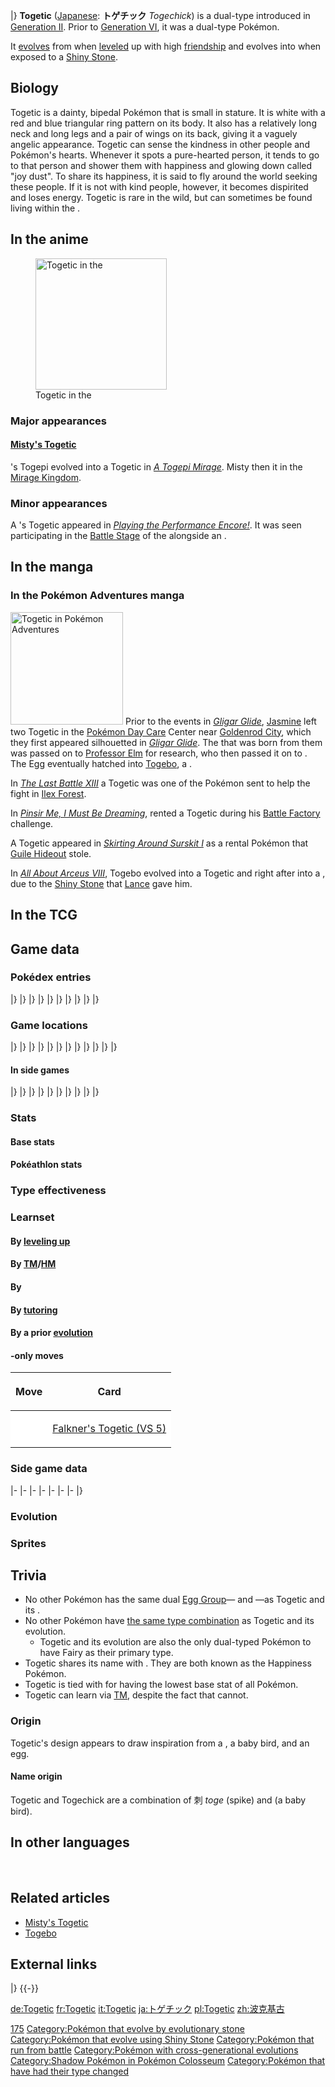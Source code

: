 {{PokémonPrevNext/Head|type=Fairy|type2=Flying}}
{{PokémonPrevNext/GO|species=Togetic}}
{{PokémonPrevNext/Pokémon|type=Fairy|prevnum=175|prev=Togepi|nextnum=177|next=Natu|round=none}}
{{PokémonPrevNext/Disambig|species=Togetic}}
|}
{{Pokémon Infobox
|name=Togetic
|jname=トゲチック
|jtranslit=Togechikku
|tmname=Togechick
|ndex=176
|jdex=047
|sdex=174
|obrow=154
|opbrow=118
|typebox=1
|type1=Fairy
|type2=Flying
|category=Happiness
|height-ftin=2'00"
|height-m=0.6
|weight-lbs=7.1
|weight-kg=3.2
|abilityn=d
|ability1=Hustle
|ability2=Serene Grace
|abilityd=Super Luck
|egggroupn=2
|egggroup1=Flying
|egggroup2=Fairy
|eggcycles=10
|evtotal=2
|evsd=2
|expyield=142
|oldexp=114
|lv100exp=800,000
|gendercode=31
|color=White
|catchrate=75
|body=12
|pokefordex=togetic
|generation=2
|friendship=70
}}
'''Togetic''' ([[List of Japanese Pokémon names|Japanese]]: '''トゲチック''' ''Togechick'') is a dual-type {{2t|Fairy|Flying}} {{OBP|Pokémon|species}} introduced in [[Generation II]]. Prior to [[Generation VI]], it was a dual-type {{2t|Normal|Flying}} Pokémon.

It [[Evolution|evolves]] from {{p|Togepi}} when [[level]]ed up with high [[friendship]] and evolves into {{p|Togekiss}} when exposed to a [[Shiny Stone]].

==Biology==
Togetic is a dainty, bipedal Pokémon that is small in stature. It is white with a red and blue triangular ring pattern on its body. It also has a relatively long neck and long legs and a pair of wings on its back, giving it a vaguely angelic appearance. Togetic can sense the kindness in other people and Pokémon's hearts. Whenever it spots a pure-hearted person, it tends to go to that person and shower them with happiness and glowing down called "joy dust". To share its happiness, it is said to fly around the world seeking these people. If it is not with kind people, however, it becomes dispirited and loses energy. Togetic is rare in the wild, but can sometimes be found living within the {{DL|List of Pokémon by habitat|Forest Pokémon|forests}}.

==In the anime==
[[File:Misty Togetic.png|left|210px|thumb|Togetic in the {{pkmn|anime}}]]
===Major appearances===
====[[Misty's Togetic]]====
{{an|Misty}}'s Togepi evolved into a Togetic in ''[[AG045|A Togepi Mirage]]''. Misty then {{pkmn2|released|left}} it in the [[Mirage Kingdom]].

===Minor appearances===
A {{pkmn|Coordinator}}'s Togetic appeared in ''[[DP162|Playing the Performance Encore!]]''. It was seen participating in the [[Contest Battle|Battle Stage]] of the {{to|Daybreak}} {{pkmn|Contest}} alongside an {{p|Ivysaur}}.

==In the manga==
===In the Pokémon Adventures manga===
[[File:Togebo Togetic.png|thumb|180px|Togetic in [[Pokémon Adventures]]]]
{{main|Togebo}}
Prior to the events in ''[[PS107|Gligar Glide]]'', [[Jasmine]] left two Togetic in the [[Pokémon Day Care]] Center near [[Goldenrod City]], which they first appeared silhouetted in ''[[PS107|Gligar Glide]]''. The {{pkmn|Egg}} that was born from them was passed on to [[Professor Elm]] for research, who then passed it on to {{adv|Gold}}. The Egg eventually hatched into [[Togebo]], a {{p|Togepi}}.

In ''[[PS179|The Last Battle XIII]]'' a Togetic was one of the Pokémon sent to help the fight in [[Ilex Forest]].

In ''[[PS306|Pinsir Me, I Must Be Dreaming]]'', {{adv|Emerald}} rented a Togetic during his [[Battle Factory]] challenge.

A Togetic appeared in ''[[PS315|Skirting Around Surskit I]]'' as a rental Pokémon that [[Guile Hideout]] stole.

In ''[[PS459|All About Arceus VIII]]'', Togebo evolved into a Togetic and right after into a {{p|Togekiss}}, due to the [[Shiny Stone]] that [[Lance]] gave him.

==In the TCG==
{{main|Togetic (TCG)}}

==Game data==
===Pokédex entries===
{{Dex/Header|type=fairy|type2=flying}}
{{Dex/NA|gen=II}}
{{Dex/Gen|gen=II}}
{{Dex/Entry1|v=Gold|entry=They say that it will appear before kindhearted, caring people and shower them with happiness.}}
{{Dex/Entry1|v=Silver|entry=It grows dispirited if it is not with kind people. It can float in midair without moving its wings.}}
{{Dex/Entry1|v=Crystal|entry=Although it does not flap its wings very much, it can stay up in the air as it tags along after its trainer.}}
{{Dex/Entry1|v=Stadium 2|t=FFF|color=000|entry=They say that it will appear before kindhearted, caring people and shower them with happiness.}}
|}
|}
{{Dex/Gen|gen=III}}
{{Dex/Entry2|v=Ruby|v2=Sapphire|t=FFF|t2=FFF|entry=Togetic is said to be a Pokémon that brings good fortune. When the Pokémon spots someone who is pure of heart, it is said to appear and share its happiness with that person.}}
{{Dex/Entry1|v=Emerald|t=FFF|entry=It is said to be a Pokémon that brings good fortune. When it spots someone who is pure of heart, a Togetic appears and shares its happiness with that person.}}
{{Dex/Entry1|v=FireRed|entry=It grows dispirited if it is not with kind people. It can float in midair without moving its wings.}}
{{Dex/Entry1|v=LeafGreen|entry=They say that it will appear before kindhearted, caring people and shower them with happiness.}}
|}
|}
{{Dex/Gen|gen=IV}}
{{Dex/Entry2|v=Diamond|v2=Pearl|entry=It is said to appear in front of kindly people to scatter a glowing down called "joy dust."}}
{{Dex/Entry1|v=Platinum|entry=To share its happiness, it flies around the world seeking kind-hearted people.}}
{{Dex/Entry1|v=HeartGold|entry=They say that it will appear before kindhearted, caring people and shower them with happiness.}}
{{Dex/Entry1|v=SoulSilver|entry=It grows dispirited if it is not with kind people. It can float in midair without moving its wings.}}
|}
|}
{{Dex/Gen|gen=V}}
{{Dex/Entry2|v=Black|v2=White|t=FFF|entry=To share its happiness, it flies around the world seeking kind-hearted people.}}
{{Dex/Entry2|v=Black 2|v2=White 2|t=FFF|entry=To share its happiness, it flies around the world seeking kind-hearted people.}}
|}
|}
{{Dex/Gen|gen=VI}}
{{Dex/Entry1|v=X|t=FFF|entry=It grows dispirited if it is not with kind people. It can float in midair without moving its wings.}}
{{Dex/Entry1|v=Y|entry=They say that it will appear before kindhearted, caring people and shower them with happiness.}}
{{Dex/Entry2|v=Omega Ruby|v2=Alpha Sapphire|t=FFF|t2=FFF|entry=Togetic is said to be a Pokémon that brings good fortune. When the Pokémon spots someone who is pure of heart, it is said to appear and share its happiness with that person.}}
|}
|}
{{Dex/Footer}}

===Game locations===
{{Availability/Header|type=fairy|type2=flying}}
{{Availability/NA|gen=II}}
{{Availability/Gen|gen=II}}
{{Availability/Entry2|v=Gold|v2=Silver|area=[[Evolution|Evolve]] {{p|Togepi}}}}
{{Availability/Entry1|v=Crystal|area=[[Evolution|Evolve]] {{p|Togepi}}}}
|}
|}
{{Availability/Gen|gen=III}}
{{Availability/Entry2/None|v=Ruby|v2=Sapphire}}
{{Availability/Entry1/None|v=Emerald}}
{{Availability/Entry2|v=FireRed|v2=LeafGreen|area=[[Evolution|Evolve]] {{p|Togepi}}}}
{{Availability/Entry1|v=Colosseum|area=[[Outskirt Stand]] {{color2|{{shadow color}}|Shadow Pokémon|(Shadow)}}}}
{{Availability/Entry1|v=XD|t=FFF|link=Pokémon XD: Gale of Darkness|area=[[Evolution|Evolve]] {{p|Togepi}}}}
|}
|}
{{Availability/Gen|gen=IV}}
{{Availability/Entry2|v=Diamond|v2=Pearl|area=[[Evolution|Evolve]] {{p|Togepi}}}}
{{Availability/Entry1|v=Platinum|area=[[Evolution|Evolve]] {{p|Togepi}}}}
{{Availability/Entry2|v=HeartGold|v2=SoulSilver|area=[[Evolution|Evolve]] {{p|Togepi}}}}
{{Availability/Entry1|v=Pal Park|color={{locationcolor/light|land}}|link=Pal Park|area={{DL|List of Pokémon by Pal Park location|Field}}}}
|}
|}
{{Availability/Gen|gen=V}}
{{Availability/Entry1/None|v=Black}}
{{Availability/Entry1|v=White|area=[[Evolution|Evolve]] {{p|Togepi}}}}
{{Availability/Entry2|v=Black 2|v2=White 2|t=fff|area=[[Evolution|Evolve]] {{p|Togepi}}}}
|}
|}
{{Availability/Gen|gen=VI}}
{{Availability/Entry2|v=X|v2=Y|t=FFF|area=[[Evolution|Evolve]] {{p|Togepi}}}}
{{Availability/Entry2|v=Omega Ruby|v2=Alpha Sapphire|t=fff|t2=fff|area=[[Evolution|Evolve]] {{p|Togepi}}}}
|}
|}
{{Availability/Gen|gen=VII}}
{{Availability/Entry2|v=Sun|v2=Moon|area=[[Evolution|Evolve]] {{p|Togepi}}}}
{{Availability/Entry2/None|v=Ultra Sun|v2=Ultra Moon}}
|}
|}
{{Availability/Footer}}

====In side games====
{{Availability/Header|type=Fairy|type2=Flying}}
{{Availability/NA|gen=II}}
{{Availability/Gen|gen=II}}
{{Availability/NA/Side|gen=II}}
|}
|}
{{Availability/Gen|gen=III}}
{{Availability/Entry1|v=Trozei!|color={{yellow color}}|area=Endless Level 3, Forever Level 52, Pair Trozei, [[Mr. Who's Den]]}}
{{Availability/Entry2|v=MD Red|v2=MD Blue|link=Pokémon Mystery Dungeon: Red Rescue Team and Blue Rescue Team|area=Evolve from {{p|Togepi}}}}
|}
|}
{{Availability/Gen|gen=IV}}
{{Availability/Entry2|v=MD Time|v2=MD Darkness|link=Pokémon Mystery Dungeon: Explorers of Time and Explorers of Darkness|area=[[Happy Outlook]] (B1-B19)}}
{{Availability/Entry1|v=MD Sky|link=Pokémon Mystery Dungeon: Explorers of Sky|area=[[Happy Outlook]] (B1-B19)}}
{{Availability/Entry1|v=MD Light|link=Pokémon Mystery Dungeon (WiiWare)|color={{electric color}}|area=[[Evolution|Evolve]] {{p|Togepi}}}}
{{Availability/Entry1|v=Ranger: GS|color={{GS color}}|link=Pokémon Ranger: Guardian Signs|area=[[Old Mansion]]}}
|}
|}
{{Availability/Gen|gen=V}}
{{Availability/Entry1|1|v=Rumble Blast|color={{fire color}}|area=Lake: [[World Axle - B2F]]}}
{{Availability/Entry1|1|v=Rumble U|color={{fire color}}|area=[[Conductor Room#King of the Sky|Conductor Room: King of the Sky]], [[Challenge Battle#The Battle for Sky and Land|Challenge Battle: The Battle for Sky and Land]]}}
|}
|}
{{Availability/Gen|gen=VI}}
{{Availability/Entry1|1|v=Battle Trozei|color={{defense color}}|area=[[Distortion Island#Stage 1|Distortion Island: Stage 1]]}}
{{Availability/Entry1|1|v=Shuffle|color={{beauty color}}|area=[[Galerie Rouge|Galerie Rouge: Stage 68]]<br>[[Nacht Carnival|Nacht Carnival: Stage 512]]<br>Event: ''[[Special Stages#Special Daily Pokémon (Third release)|Special Daily Pokémon]]'' <small>(Third release; Winking)</small>}}
{{Availability/Entry1|1|v=Rumble World|color={{fire color}}|area=[[Pearl Marsh#Colossal Tree|Pearl Marsh: Colossal Tree]] <small>(All Areas)</small>}}
|}
|}
{{Availability/Footer}}

===Stats===
====Base stats====
{{BaseStats
|type=fairy
|type2=flying
|HP=     55
|Attack= 40
|Defense=85
|SpAtk=  80
|SpDef= 105
|Speed=  40 }}

====Pokéathlon stats====
{{Pokéthlon
|type=Normal
|type2=Flying
|Speed=3
|SpeedMax=4
|Power=2
|PowerMax=5
|Technique=3
|TechniqueMax=3
|Stamina=4
|StaminaMax=5
|Jump=4
|JumpMax=5
}}

===Type effectiveness===
{{TypeEffectiveness
|type1=fairy
|type2=flying
|Normal=  100
|Fighting= 25
|Flying=  100
|Poison=  200
|Ground=    0
|Rock=    200
|Bug=      25
|Ghost=   100
|Steel=   200
|Fire=    100
|Water=   100
|Grass=    50
|Electric=200
|Psychic= 100
|Ice=     200
|Dragon=    0
|Dark=     50
|Fairy=   100
|notes=yes
|fairy=yes
|newdragon=1
|flying=yes
|newground=1
|newfairy=yes
|newfairyeffect= {{typecolor2|Ghost}} moves was 0×, {{typecolor2|Bug}} moves was ½×, and {{typecolor2|Dragon}}, {{typecolor2|Dark}}, {{typecolor2|Steel}}, {{typecolor2|Fighting}} and {{typecolor2|Poison}} moves was 1×.}}

===Learnset===
====By [[Level|leveling up]]====
{{learnlist/levelh/7|Togetic|Fairy|Flying|2}}
{{learnlist/level7|1|Magical Leaf|Grass|Special|60|&mdash;|20}}
{{learnlist/level7|1|Growl|Normal|Status|&mdash;|100|40}}
{{learnlist/level7|1|Charm|Fairy|Status|&mdash;|100|20}}
{{learnlist/level7|1|Metronome|Normal|Status|&mdash;|&mdash;|10}}
{{learnlist/level7|1|Sweet Kiss|Fairy|Status|&mdash;|75|10}}
{{learnlist/level7|5|Metronome|Normal|Status|&mdash;|&mdash;|10}}
{{learnlist/level7|9|Sweet Kiss|Fairy|Status|&mdash;|75|10}}
{{learnlist/level7|13|Yawn|Normal|Status|&mdash;|&mdash;|10}}
{{learnlist/level7|14|Fairy Wind|Fairy|Special|40|100|30||'''}}
{{learnlist/level7|17|Encore|Normal|Status|&mdash;|100|5}}
{{learnlist/level7|21|Follow Me|Normal|Status|&mdash;|&mdash;|20}}
{{learnlist/level7|25|Bestow|Normal|Status|&mdash;|&mdash;|15}}
{{learnlist/level7|29|Wish|Normal|Status|&mdash;|&mdash;|10}}
{{learnlist/level7|33|Ancient Power|Rock|Special|60|100|5}}
{{learnlist/level7|37|Safeguard|Normal|Status|&mdash;|&mdash;|25}}
{{learnlist/level7|41|Baton Pass|Normal|Status|&mdash;|&mdash;|40}}
{{learnlist/level7|45|Double-Edge|Normal|Physical|120|100|15}}
{{learnlist/level7|49|Last Resort|Normal|Physical|140|100|5}}
{{learnlist/level7|53|After You|Normal|Status|&mdash;|&mdash;|15}}
{{learnlist/levelf/7|Togetic|Fairy|Flying|2}}

====By [[TM]]/[[HM]]====
{{learnlist/tmh/7|Togetic|Fairy|Flying|2}}
{{learnlist/tm7|TM01|Work Up|Normal|Status|&mdash;|&mdash;|30}}
{{learnlist/tm7|TM03|Psyshock|Psychic|Special|80|100|10}}
{{learnlist/tm7|TM06|Toxic|Poison|Status|&mdash;|90|10}}
{{learnlist/tm7|TM10|Hidden Power|Normal|Special|60|100|15}}
{{learnlist/tm7|TM11|Sunny Day|Fire|Status|&mdash;|&mdash;|5}}
{{learnlist/tm7|TM15|Hyper Beam|Normal|Special|150|90|5}}
{{learnlist/tm7|TM16|Light Screen|Psychic|Status|&mdash;|&mdash;|30}}
{{learnlist/tm7|TM17|Protect|Normal|Status|&mdash;|&mdash;|10}}
{{learnlist/tm7|TM18|Rain Dance|Water|Status|&mdash;|&mdash;|5}}
{{learnlist/tm7|TM19|Roost|Flying|Status|&mdash;|&mdash;|10}}
{{learnlist/tm7|TM20|Safeguard|Normal|Status|&mdash;|&mdash;|25}}
{{learnlist/tm7|TM21|Frustration|Normal|Physical|&mdash;|100|20}}
{{learnlist/tm7|TM22|Solar Beam|Grass|Special|120|100|10}}
{{learnlist/tm7|TM27|Return|Normal|Physical|&mdash;|100|20}}
{{learnlist/tm7|TM29|Psychic|Psychic|Special|90|100|10}}
{{learnlist/tm7|TM30|Shadow Ball|Ghost|Special|80|100|15}}
{{learnlist/tm7|TM31|Brick Break|Fighting|Physical|75|100|15}}
{{learnlist/tm7|TM32|Double Team|Normal|Status|&mdash;|&mdash;|15}}
{{learnlist/tm7|TM33|Reflect|Psychic|Status|&mdash;|&mdash;|20}}
{{learnlist/tm7|TM35|Flamethrower|Fire|Special|90|100|15}}
{{learnlist/tm7|TM38|Fire Blast|Fire|Special|110|85|5}}
{{learnlist/tm7|TM40|Aerial Ace|Flying|Physical|60|&mdash;|20||'''}}
{{learnlist/tm7|TM42|Facade|Normal|Physical|70|100|20}}
{{learnlist/tm7|TM44|Rest|Psychic|Status|&mdash;|&mdash;|10}}
{{learnlist/tm7|TM45|Attract|Normal|Status|&mdash;|100|15}}
{{learnlist/tm7|TM48|Round|Normal|Special|60|100|15}}
{{learnlist/tm7|TM49|Echoed Voice|Normal|Special|40|100|15}}
{{learnlist/tm7|TM51|Steel Wing|Steel|Physical|70|90|25}}
{{learnlist/tm7|TM56|Fling|Dark|Physical|&mdash;|100|10}}
{{learnlist/tm7|TM67|Smart Strike|Steel|Physical|70|&mdash;|10}}
{{learnlist/tm7|TM68|Giga Impact|Normal|Physical|150|90|5}}
{{learnlist/tm7|TM73|Thunder Wave|Electric|Status|&mdash;|90|20}}
{{learnlist/tm7|TM76|Fly|Flying|Physical|90|95|15||'''}}
{{learnlist/tm7|TM77|Psych Up|Normal|Status|&mdash;|&mdash;|10}}
{{learnlist/tm7|TM85|Dream Eater|Psychic|Special|100|100|15}}
{{learnlist/tm7|TM86|Grass Knot|Grass|Special|&mdash;|100|20}}
{{learnlist/tm7|TM87|Swagger|Normal|Status|&mdash;|85|15}}
{{learnlist/tm7|TM88|Sleep Talk|Normal|Status|&mdash;|&mdash;|10}}
{{learnlist/tm7|TM90|Substitute|Normal|Status|&mdash;|&mdash;|10}}
{{learnlist/tm7|TM99|Dazzling Gleam|Fairy|Special|80|100|10||'''}}
{{learnlist/tm7|TM100|Confide|Normal|Status|&mdash;|&mdash;|20}}
{{learnlist/tmf/7|Togetic|Fairy|Flying|2}}

====By {{pkmn|breeding}}====
{{learnlist/breedh/7|Togetic|Fairy|Flying|2}}
{{learnlist/breed7|{{MSP|163|Hoothoot}}{{MSP|164|Noctowl}}|Extrasensory|Psychic|Special|80|100|20}}
{{learnlist/breed7|{{MSP|163|Hoothoot}}{{MSP|164|Noctowl}}{{MSP|300|Skitty}}{{MSP|722|Rowlet}}{{MSP|723|Dartrix}}{{MSP|724|Decidueye}}|Foresight|Normal|Status|&mdash;|&mdash;|40}}
{{learnlist/breed7|{{MSP|177|Natu}}{{MSP|178|Xatu}}{{MSP|527|Woobat}}{{MSP|528|Swoobat}}|Future Sight|Psychic|Special|120|100|10}}
{{learnlist/breed7|{{MSP|035|Clefairy}}{{MSP|177|Natu}}{{MSP|178|Xatu}}{{MSP|420|Cherubi}}{{MSP|421|Cherrim}}|Lucky Chant|Normal|Status|&mdash;|&mdash;|30}}
{{learnlist/breed7|{{MSP|016|Pidgey}}{{MSP|017|Pidgeotto}}{{MSP|018|Pidgeot}}{{MSP|021|Spearow}}{{MSP|022|Fearow}}{{MSP|333|Swablu}}<br>{{MSP|441|Chatot}}{{MSP|561|Sigilyph}}{{MSP|741|Oricorio}}|Mirror Move|Flying|Status|&mdash;|&mdash;|20}}
{{learnlist/breed7|{{MSP|420|Cherubi}}{{MSP|421|Cherrim}}|Morning Sun|Normal|Status|&mdash;|&mdash;|5}}
{{learnlist/breed7|{{MSP|311|Plusle}}{{MSP|312|Minun}}{{MSP|430|Honchkrow}}{{MSP|722|Rowlet}}{{MSP|723|Dartrix}}{{MSP|724|Decidueye}}|Nasty Plot|Dark|Status|&mdash;|&mdash;|20}}
{{learnlist/breed7|{{MSP|021|Spearow}}{{MSP|022|Fearow}}{{MSP|083|Farfetch'd}}{{MSP|084|Doduo}}{{MSP|085|Dodrio}}{{MSP|163|Hoothoot}}<br>{{MSP|164|Noctowl}}{{MSP|177|Natu}}{{MSP|178|Xatu}}{{MSP|198|Murkrow}}{{MSP|227|Skarmory}}{{MSP|276|Taillow}}<br>{{MSP|277|Swellow}}{{MSP|333|Swablu}}{{MSP|334|Altaria}}{{MSP|441|Chatot}}{{MSP|627|Rufflet}}{{MSP|628|Braviary}}<br>{{MSP|661|Fletchling}}{{MSP|662|Fletchinder}}{{MSP|663|Talonflame}}{{MSP|722|Rowlet}}{{MSP|723|Dartrix}}{{MSP|724|Decidueye}}<br>{{MSP|731|Pikipek}}{{MSP|732|Dartrix}}{{MSP|733|Toucannon}}{{MSP|741|Oricorio}}|Peck|Flying|Physical|35|100|35||'''}}
{{learnlist/breed7|{{MSP|025|Pikachu}}{{MSP|035|Clefairy}}{{MSP|039|Jigglypuff}}{{MSP|113|Chansey}}{{MSP|183|Marill}}{{MSP|209|Snubbull}}<br>{{MSP|777|Togedemaru}}|Present|Normal|Physical|&mdash;|90|15|*}}
{{learnlist/breed7|{{MSP|163|Hoothoot}}{{MSP|164|Noctowl}}{{MSP|177|Natu}}{{MSP|178|Xatu}}|Psycho Shift|Psychic|Status|&mdash;|100|10}}
{{learnlist/breed7|{{MSP|531|Audino}}|Secret Power|Normal|Physical|70|100|20}}
{{learnlist/breed7|{{MSP|035|Clefairy}}{{MSP|177|Natu}}{{MSP|178|Xatu}}|Stored Power|Psychic|Special|20|100|10}}
{{learnlist/breedf/7|Togetic|Fairy|Flying|2}}

====By [[Move Tutor|tutoring]]====
{{learnlist/tutorh/7|Togetic|Fairy|Flying|2|7}}
{{learnlist/tutor7|After You|Normal|Status|—|—|15|||no|yes}}
{{learnlist/tutor7|Covet|Normal|Physical|60|100|25|||no|yes}}
{{learnlist/tutor7|Defog|Flying|Status|—|—|15|||no|yes}}
{{learnlist/tutor7|Drain Punch|Fighting|Physical|75|100|10|||no|yes}}
{{learnlist/tutor7|Endeavor|Normal|Physical|—|100|5|||no|yes}}
{{learnlist/tutor7|Focus Punch|Fighting|Physical|150|100|20|||no|yes}}
{{learnlist/tutor7|Heal Bell|Normal|Status|—|—|5|||no|yes}}
{{learnlist/tutor7|Heat Wave|Fire|Special|95|90|10|||no|yes}}
{{learnlist/tutor7|Hyper Voice|Normal|Special|90|100|10|||no|yes}}
{{learnlist/tutor7|Last Resort|Normal|Physical|140|100|5|||no|yes}}
{{learnlist/tutor7|Magic Coat|Psychic|Status|—|—|15|||no|yes}}
{{learnlist/tutor7|Shock Wave|Electric|Special|60|—|20|||no|yes}}
{{learnlist/tutor7|Signal Beam|Bug|Special|75|100|15|||no|yes}}
{{learnlist/tutor7|Snore|Normal|Special|50|100|15|||no|yes}}
{{learnlist/tutor7|Tailwind|Flying|Status|—|—|15|||no|yes}}
{{learnlist/tutor7|Telekinesis|Psychic|Status|—|—|15|||no|yes}}
{{learnlist/tutor7|Trick|Psychic|Status|—|100|10|||no|yes}}
{{learnlist/tutor7|Water Pulse|Water|Special|60|100|20|||no|yes}}
{{learnlist/tutor7|Zen Headbutt|Psychic|Physical|80|90|15|||no|yes}}
{{learnlist/tutorf/7|Togetic|Fairy|Flying|2|7}}

====By a prior [[evolution]]====
{{learnlist/prevoh/7|Togetic|Fairy|Flying|2|7}}
{{learnlist/prevo7null}}
{{learnlist/prevof/7|Togetic|Fairy|Flying|2|7}}

===={{Trading Card Game}}-only moves====
{| class="roundy" style="margin:auto; background: #{{tcg fairy color light}}; border: 3px solid #{{tcg fairy color}}"
|-
! Move
! Card
|-
| style="background:#fff; {{roundybl|5px}}" | {{m|Agility}}
| style="background:#fff; {{roundybr|5px}}" | [[Falkner's Togetic (VS 5)]]
|}

===Side game data===
{{Spindata/Head|type=Fairy|type2=Flying}}
{{Spindata/Trozei|col=6|type=Normal|ndex=176|rarity=Rare}}
|-
{{Spindata/MDRB|col=6|type=Normal|ndex=176
|body=1
|rate=Evolve
|area=Flyaway Forest
|P1=Your compassion becomes your power!
|P2=About half my health is gone.
|P3=It's no good... Even the power of happiness won't reach me...
|PL=Oh, yes! I've leveled up!
}}
|-
{{Spindata/MDTDS|col=6|type=Normal|ndex=176
|body=1
|rate=-12
|IQ=H
}}
|-
{{Spindata/Ranger GS|col=6|type=Normal
|group=Normal
|assist=Normal
|field=Cut
|fieldpower=2
|assistp=Flying
|browser=It creates hearts around itself that make Pokémon Tired.
}}
|-
{{Spindata/RumbleBlast|col=6|type=Normal
|att=2
|def=4
|speed=3
}}
|-
{{Spindata/Battle Trozei|col=6|type=Fairy|ndex=176
|power=2
}}
|-
{{Spindata/Shuffle|col=3|type=Fairy|ndex=176|num=019
|min=50
|max=100
|raisemaxlevel=5
|skill=Pixie Power
|skilldesc=Increases damage done by any Fairy types in the combo.
|swapper=Shock Attack
}}
{{Spindata/Shuffle|col=3|type=Fairy|ndex=176Winking|num=019
|min=50
|max=100
|raisemaxlevel=5
|skill=Mega Boost+
|skilldesc=Fills the Mega Gauge of the same type of Pokémon more.
}}
|-
{{Spindata/GO|col=6|type=Fairy|ndex=176
|hatch=N/A
|buddy=3
|evolution=N/A
|stamina=110
|attack=139
|defense=191
|fast={{m|Zen Headbutt}}{{tt|*|Prior to February 16, 2017}}, {{m|Extrasensory}}{{tt|*|From February 16, 2017 onward}}, {{m|Steel Wing}}{{tt|*|Prior to February 16, 2017}}, {{m|Hidden Power}}{{tt|*|From February 16, 2017 onward}}
|special={{m|Ancient Power}}, {{m|Dazzling Gleam}}, {{m|Aerial Ace}}
}}
|}

===Evolution===
{{Evobox-3
|type1=fairy
|type2=flying
|pictype=art
|no1=175
|name1=Togepi
|type1-1=Fairy
|breed={{MS|Egg|Pokémon Egg}}<br>{{color2|000|Pokémon breeding|Breed}}
|evo1={{bag|Soothe Bell}}<br>{{color2|000|Friendship}}
|no2=176
|name2=Togetic
|type1-2=Fairy
|type2-2=Flying
|evo2={{bag|Shiny Stone}}<br>{{color2|000|Shiny Stone}}
|no3=468
|name3=Togekiss
|type1-3=Fairy
|type2-3=Flying
}}

===Sprites===
{{Spritebox/Header|type=fairy|type2=flying}}
{{Spritebox/NA|gen=II}}
{{Spritebox/2|ndex=176}}
{{Spritebox/3|ndex=176}}
{{Spritebox/4|ndex=176}}
{{Spritebox/5|ndex=176}}
{{Spritebox/6|ndex=176}}
{{Spritebox/7|ndex=176}}
{{Spritebox/Footer|176|Togetic}}

==Trivia==
* No other Pokémon has the same dual [[Egg Group]]—{{egg|Flying}} and {{egg|Fairy}}—as Togetic and its {{p|Togekiss|evolution}}.
* No other Pokémon have [[List of Pokémon with unique type combinations|the same type combination]] as Togetic and its evolution.
** Togetic and its evolution are also the only dual-typed {{type|Fairy}} Pokémon to have Fairy as their primary type.
* Togetic shares its {{pkmn|category}} name with {{p|Blissey}}. They are both known as the Happiness Pokémon.
* Togetic is tied with {{p|Vespiquen}} for having the lowest base {{stat|Speed}} stat of all {{type|Flying}} Pokémon.
* Togetic can learn {{m|Smart Strike}} via [[TM]], despite the fact that {{p|Togekiss|its evolution}} cannot.

===Origin===
Togetic's design appears to draw inspiration from a {{wp|fairy}}, a baby bird, and an egg.

====Name origin====
Togetic and Togechick are a combination of 刺 ''toge'' (spike) and ''{{wp|chick}}'' (a baby bird).

==In other languages==
{{Other languages|type=fairy|type2=flying
|ja=トゲチック ''Togechick''|jameaning=From 刺 ''toge'' (spike) and chick (a baby bird)
|fr=Togetic|frmeaning=Same as English name
|es=Togetic|esmeaning=Same as English name
|de=Togetic|demeaning=Same as English name
|it=Togetic|itmeaning=Same as English name
|ko=토게틱 ''Togetic''|komeaning=Transliteration of its Japanese name
|zh_cmn=波克基古 ''Bōkèjīgŭ''|zh_cmnmeaning=Rough transliteration of its Japanese name
|hi=टोगेटिक ''Togetic''|himeaning=Transcription of English name
|ru=Тогэтик ''Togetik''|rumeaning=Transcription of English name
}}
<br clear="left">

==Related articles==
* [[Misty's Togetic]]
* [[Togebo]]

==External links==
{{PokémonPrevNext/Head|type=Fairy|type2=Flying}}
{{PokémonPrevNext/Pokémon|type=Fairy|prevnum=175|prev=Togepi|nextnum=177|next=Natu|round=yes}}
|}
{{-}}
{{Project Pokédex notice}}

[[Category:Normal-type Pokémon|175]]<!--Prior to Gen VI-->
[[Category:Pokémon that evolve by evolutionary stone]]
[[Category:Pokémon that evolve using Shiny Stone]]
[[Category:Pokémon that run from battle]]
[[Category:Pokémon with cross-generational evolutions]]
[[Category:Shadow Pokémon in Pokémon Colosseum]]
[[Category:Pokémon that have had their type changed]]

[[de:Togetic]]
[[fr:Togetic]]
[[it:Togetic]]
[[ja:トゲチック]]
[[pl:Togetic]]
[[zh:波克基古]]